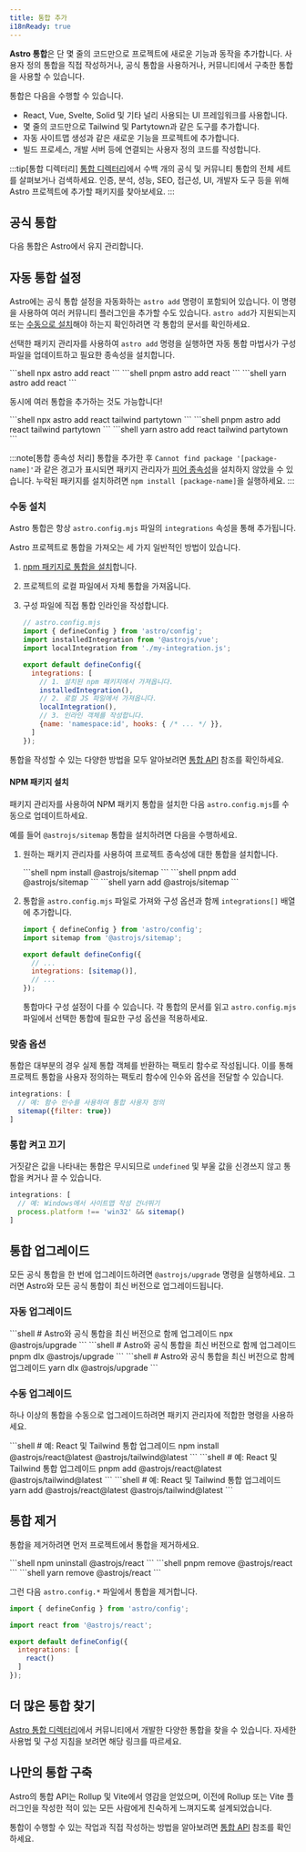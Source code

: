 ```yaml
---
title: 통합 추가
i18nReady: true
---
```


**Astro 통합**은 단 몇 줄의 코드만으로 프로젝트에 새로운 기능과 동작을 추가합니다. 사용자 정의 통합을 직접 작성하거나, 공식 통합을 사용하거나, 커뮤니티에서 구축한 통합을 사용할 수 있습니다.

통합은 다음을 수행할 수 있습니다.

- React, Vue, Svelte, Solid 및 기타 널리 사용되는 UI 프레임워크를 사용합니다.
- 몇 줄의 코드만으로 Tailwind 및 Partytown과 같은 도구를 추가합니다.
- 자동 사이트맵 생성과 같은 새로운 기능을 프로젝트에 추가합니다.
- 빌드 프로세스, 개발 서버 등에 연결되는 사용자 정의 코드를 작성합니다.

:::tip[통합 디렉터리]
[통합 디렉터리](https://astro.build/integrations/)에서 수백 개의 공식 및 커뮤니티 통합의 전체 세트를 살펴보거나 검색하세요. 인증, 분석, 성능, SEO, 접근성, UI, 개발자 도구 등을 위해 Astro 프로젝트에 추가할 패키지를 찾아보세요.
:::

## 공식 통합

다음 통합은 Astro에서 유지 관리합니다.

<IntegrationsNav />

## 자동 통합 설정

Astro에는 공식 통합 설정을 자동화하는 `astro add` 명령이 포함되어 있습니다. 이 명령을 사용하여 여러 커뮤니티 플러그인을 추가할 수도 있습니다. `astro add`가 지원되는지 또는 [수동으로 설치](#수동-설치)해야 하는지 확인하려면 각 통합의 문서를 확인하세요.

선택한 패키지 관리자를 사용하여 `astro add` 명령을 실행하면 자동 통합 마법사가 구성 파일을 업데이트하고 필요한 종속성을 설치합니다.

<PackageManagerTabs>
  <Fragment slot="npm">
  ```shell
  npx astro add react
  ```
  </Fragment>
  <Fragment slot="pnpm">
  ```shell
  pnpm astro add react
  ```
  </Fragment>
  <Fragment slot="yarn">
  ```shell
  yarn astro add react
  ```
  </Fragment>
</PackageManagerTabs>

동시에 여러 통합을 추가하는 것도 가능합니다!

<PackageManagerTabs>
  <Fragment slot="npm">
  ```shell
  npx astro add react tailwind partytown
  ```
  </Fragment>
  <Fragment slot="pnpm">
  ```shell
  pnpm astro add react tailwind partytown
  ```
  </Fragment>
  <Fragment slot="yarn">
  ```shell
  yarn astro add react tailwind partytown
  ```
  </Fragment>
</PackageManagerTabs>

:::note[통합 종속성 처리]
통합을 추가한 후 `Cannot find package '[package-name]'`과 같은 경고가 표시되면 패키지 관리자가 [피어 종속성](https://nodejs.org/en/blog/npm/peer-dependencies/)을 설치하지 않았을 수 있습니다. 누락된 패키지를 설치하려면 `npm install [package-name]`을 실행하세요.
:::

### 수동 설치

Astro 통합은 항상 `astro.config.mjs` 파일의 `integrations` 속성을 통해 추가됩니다.

Astro 프로젝트로 통합을 가져오는 세 가지 일반적인 방법이 있습니다.
1. [npm 패키지로 통합을 설치](#npm-패키지-설치)합니다.
2. 프로젝트의 로컬 파일에서 자체 통합을 가져옵니다.
3. 구성 파일에 직접 통합 인라인을 작성합니다.

    ```js
    // astro.config.mjs
    import { defineConfig } from 'astro/config';
    import installedIntegration from '@astrojs/vue';
    import localIntegration from './my-integration.js';

    export default defineConfig({
      integrations: [
        // 1. 설치된 npm 패키지에서 가져옵니다.
        installedIntegration(),
        // 2. 로컬 JS 파일에서 가져옵니다.
        localIntegration(),
        // 3. 인라인 객체를 작성합니다.
        {name: 'namespace:id', hooks: { /* ... */ }},
      ]
    });
    ```

통합을 작성할 수 있는 다양한 방법을 모두 알아보려면 [통합 API](/ko/reference/integrations-reference/) 참조를 확인하세요.

#### NPM 패키지 설치

패키지 관리자를 사용하여 NPM 패키지 통합을 설치한 다음 `astro.config.mjs`를 수동으로 업데이트하세요.

예를 들어 `@astrojs/sitemap` 통합을 설치하려면 다음을 수행하세요.

1. 원하는 패키지 관리자를 사용하여 프로젝트 종속성에 대한 통합을 설치합니다.

   <PackageManagerTabs>
     <Fragment slot="npm">
     ```shell
     npm install @astrojs/sitemap
     ```
     </Fragment>
     <Fragment slot="pnpm">
     ```shell
     pnpm add @astrojs/sitemap
     ```
     </Fragment>
     <Fragment slot="yarn">
     ```shell
     yarn add @astrojs/sitemap
     ```
     </Fragment>
   </PackageManagerTabs>

2. 통합을 `astro.config.mjs` 파일로 가져와 구성 옵션과 함께 `integrations[]` 배열에 추가합니다.

    ```js title="astro.config.mjs" ins={2} ins="sitemap()"
    import { defineConfig } from 'astro/config';
    import sitemap from '@astrojs/sitemap';

    export default defineConfig({
      // ...
      integrations: [sitemap()],
      // ...
    });
    ```

    통합마다 구성 설정이 다를 수 있습니다. 각 통합의 문서를 읽고 `astro.config.mjs` 파일에서 선택한 통합에 필요한 구성 옵션을 적용하세요.

### 맞춤 옵션

통합은 대부분의 경우 실제 통합 객체를 반환하는 팩토리 함수로 작성됩니다. 이를 통해 프로젝트 통합을 사용자 정의하는 팩토리 함수에 인수와 옵션을 전달할 수 있습니다.

```js
integrations: [
  // 예: 함수 인수를 사용하여 통합 사용자 정의
  sitemap({filter: true})
]
```

### 통합 켜고 끄기

거짓같은 값을 나타내는 통합은 무시되므로 `undefined` 및 부울 값을 신경쓰지 않고 통합을 켜거나 끌 수 있습니다.

```js
integrations: [
  // 예: Windows에서 사이트맵 작성 건너뛰기
  process.platform !== 'win32' && sitemap()
]
```

## 통합 업그레이드

모든 공식 통합을 한 번에 업그레이드하려면 `@astrojs/upgrade` 명령을 실행하세요. 그러면 Astro와 모든 공식 통합이 최신 버전으로 업그레이드됩니다.

### 자동 업그레이드

<PackageManagerTabs>
  <Fragment slot="npm">
  ```shell
  # Astro와 공식 통합을 최신 버전으로 함께 업그레이드
  npx @astrojs/upgrade
  ```
  </Fragment>
  <Fragment slot="pnpm">
  ```shell
  # Astro와 공식 통합을 최신 버전으로 함께 업그레이드
  pnpm dlx @astrojs/upgrade
  ```
  </Fragment>
  <Fragment slot="yarn">
  ```shell
  # Astro와 공식 통합을 최신 버전으로 함께 업그레이드
  yarn dlx @astrojs/upgrade
  ```
  </Fragment>
</PackageManagerTabs>

### 수동 업그레이드

하나 이상의 통합을 수동으로 업그레이드하려면 패키지 관리자에 적합한 명령을 사용하세요.

<PackageManagerTabs>
  <Fragment slot="npm">
  ```shell
  # 예: React 및 Tailwind 통합 업그레이드
  npm install @astrojs/react@latest @astrojs/tailwind@latest
  ```
  </Fragment>
  <Fragment slot="pnpm">
  ```shell
  # 예: React 및 Tailwind 통합 업그레이드
  pnpm add @astrojs/react@latest @astrojs/tailwind@latest
  ```
  </Fragment>
  <Fragment slot="yarn">
  ```shell
  # 예: React 및 Tailwind 통합 업그레이드
  yarn add @astrojs/react@latest @astrojs/tailwind@latest
  ```
  </Fragment>
</PackageManagerTabs>

## 통합 제거

통합을 제거하려면 먼저 프로젝트에서 통합을 제거하세요.

<PackageManagerTabs>
  <Fragment slot="npm">
  ```shell
  npm uninstall @astrojs/react
  ```
  </Fragment>
  <Fragment slot="pnpm">
  ```shell
  pnpm remove @astrojs/react
  ```
  </Fragment>
  <Fragment slot="yarn">
  ```shell
  yarn remove @astrojs/react
  ```
  </Fragment>
</PackageManagerTabs>

그런 다음 `astro.config.*` 파일에서 통합을 제거합니다.

```js title="astro.config.mjs" del={3,7}
import { defineConfig } from 'astro/config';

import react from '@astrojs/react';

export default defineConfig({
  integrations: [
    react()
  ]
});
```

## 더 많은 통합 찾기

[Astro 통합 디렉터리](https://astro.build/integrations/)에서 커뮤니티에서 개발한 다양한 통합을 찾을 수 있습니다. 자세한 사용법 및 구성 지침을 보려면 해당 링크를 따르세요.

## 나만의 통합 구축

Astro의 통합 API는 Rollup 및 Vite에서 영감을 얻었으며, 이전에 Rollup 또는 Vite 플러그인을 작성한 적이 있는 모든 사람에게 친숙하게 느껴지도록 설계되었습니다.

통합이 수행할 수 있는 작업과 직접 작성하는 방법을 알아보려면 [통합 API](/ko/reference/integrations-reference/) 참조를 확인하세요.
